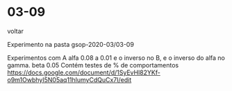 
# 03-09

<Link href='/'>voltar</Link>

Experimento na pasta gsop-2020-03/03-09

Experimentos com A alfa 0.08 a 0.01 e o inverso no B, e o inverso do alfa no gamma. beta 0.05
Contém testes de % de comportamentos
https://docs.google.com/document/d/1SyEvHl82YKf-o9m1OwbhyI5N05aq11hlumyCdQuCx7I/edit 

